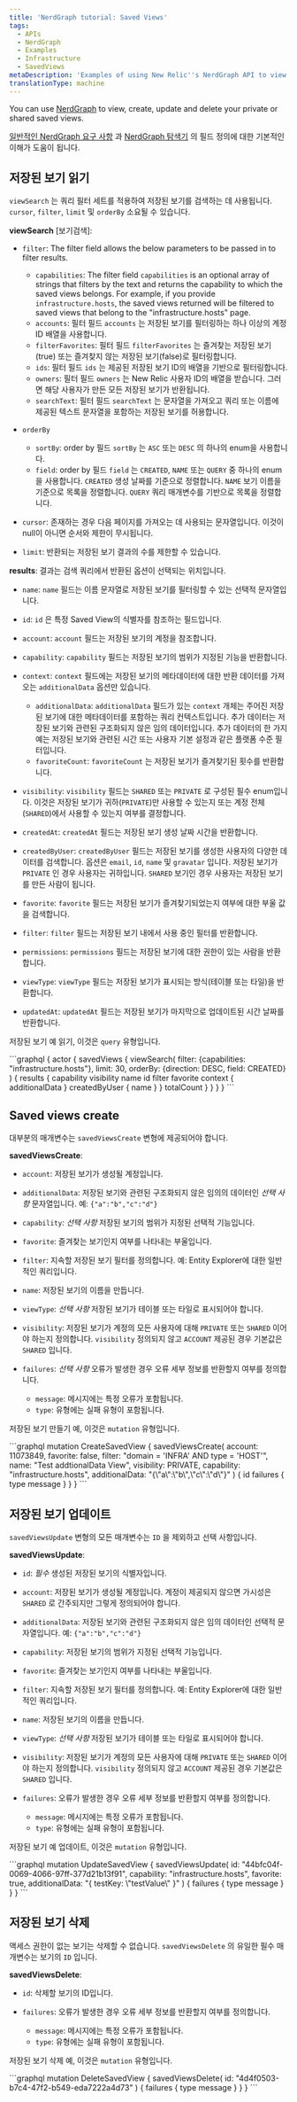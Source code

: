 ```yaml
---
title: 'NerdGraph tutorial: Saved Views'
tags:
  - APIs
  - NerdGraph
  - Examples
  - Infrastructure
  - SavedViews
metaDescription: 'Examples of using New Relic''s NerdGraph API to view, create, and rename saved views.'
translationType: machine
---
```


You can use [NerdGraph](/docs/apis/nerdgraph/get-started/introduction-new-relic-nerdgraph) to view, create, update and delete your private or shared saved views.

[일반적인 NerdGraph 요구 사항](/docs/apis/nerdgraph/get-started/introduction-new-relic-nerdgraph/#authentication) 과 [NerdGraph 탐색기](/docs/apis/nerdgraph/get-started/introduction-new-relic-nerdgraph/#explorer) 의 필드 정의에 대한 기본적인 이해가 도움이 됩니다.

## 저장된 보기 읽기

`viewSearch` 는 쿼리 필터 세트를 적용하여 저장된 보기를 검색하는 데 사용됩니다. `cursor`, `filter`, `limit` 및 `orderBy` 소요될 수 있습니다.

**viewSearch** \[보기검색]:

* `filter`: The filter field allows the below parameters to be passed in to filter results.

  * `capabilities`: The filter field `capabilities` is an optional array of strings that filters by the text and returns the capability to which the saved views belongs. For example, if you provide `infrastructure.hosts`, the saved views returned will be filtered to saved views that belong to the "infrastructure.hosts" page.
  * `accounts`: 필터 필드 `accounts` 는 저장된 보기를 필터링하는 하나 이상의 계정 ID 배열을 사용합니다.
  * `filterFavorites`: 필터 필드 `filterFavorites` 는 즐겨찾는 저장된 보기(true) 또는 즐겨찾지 않는 저장된 보기(false)로 필터링합니다.
  * `ids`: 필터 필드 `ids` 는 제공된 저장된 보기 ID의 배열을 기반으로 필터링합니다.
  * `owners`: 필터 필드 `owners` 는 New Relic 사용자 ID의 배열을 받습니다. 그러면 해당 사용자가 만든 모든 저장된 보기가 반환됩니다.
  * `searchText`: 필터 필드 `searchText` 는 문자열을 가져오고 쿼리 또는 이름에 제공된 텍스트 문자열을 포함하는 저장된 보기를 허용합니다.

* `orderBy`

  * `sortBy`: order by 필드 `sortBy` 는 `ASC` 또는 `DESC` 의 하나의 enum을 사용합니다.
  * `field`: order by 필드 `field` 는 `CREATED`, `NAME` 또는 `QUERY` 중 하나의 enum을 사용합니다. `CREATED` 생성 날짜를 기준으로 정렬합니다. `NAME` 보기 이름을 기준으로 목록을 정렬합니다. `QUERY` 쿼리 매개변수를 기반으로 목록을 정렬합니다.

* `cursor`: 존재하는 경우 다음 페이지를 가져오는 데 사용되는 문자열입니다. 이것이 null이 아니면 순서와 제한이 무시됩니다.

* `limit`: 반환되는 저장된 보기 결과의 수를 제한할 수 있습니다.

**results**: 결과는 검색 쿼리에서 반환된 옵션이 선택되는 위치입니다.

* `name`: `name` 필드는 이름 문자열로 저장된 보기를 필터링할 수 있는 선택적 문자열입니다.

* `id`: `id` 은 특정 Saved View의 식별자를 참조하는 필드입니다.

* `account`: `account` 필드는 저장된 보기의 계정을 참조합니다.

* `capability`: `capability` 필드는 저장된 보기의 범위가 지정된 기능을 반환합니다.

* `context`: `context` 필드에는 저장된 보기의 메타데이터에 대한 반환 데이터를 가져오는 `additionalData` 옵션만 있습니다.

  * `additionalData`: `additionalData` 필드가 있는 `context` 개체는 주어진 저장된 보기에 대한 메타데이터를 포함하는 쿼리 컨텍스트입니다. 추가 데이터는 저장된 보기와 관련된 구조화되지 않은 임의 데이터입니다. 추가 데이터의 한 가지 예는 저장된 보기와 관련된 시간 또는 사용자 기본 설정과 같은 플랫폼 수준 필터입니다.
  * `favoriteCount`: `favoriteCount` 는 저장된 보기가 즐겨찾기된 횟수를 반환합니다.

* `visibility`: `visibility` 필드는 `SHARED` 또는 `PRIVATE` 로 구성된 필수 enum입니다. 이것은 저장된 보기가 귀하(`PRIVATE`)만 사용할 수 있는지 또는 계정 전체(`SHARED`)에서 사용할 수 있는지 여부를 결정합니다.

* `createdAt`: `createdAt` 필드는 저장된 보기 생성 날짜 시간을 반환합니다.

* `createdByUser`: `createdByUser` 필드는 저장된 보기를 생성한 사용자의 다양한 데이터를 검색합니다. 옵션은 `email`, `id`, `name` 및 `gravatar` 입니다. 저장된 보기가 `PRIVATE` 인 경우 사용자는 귀하입니다. `SHARED` 보기인 경우 사용자는 저장된 보기를 만든 사람이 됩니다.

* `favorite`: `favorite` 필드는 저장된 보기가 즐겨찾기되었는지 여부에 대한 부울 값을 검색합니다.

* `filter`: `filter` 필드는 저장된 보기 내에서 사용 중인 필터를 반환합니다.

* `permissions`: `permissions` 필드는 저장된 보기에 대한 권한이 있는 사람을 반환합니다.

* `viewType`: `viewType` 필드는 저장된 보기가 표시되는 방식(테이블 또는 타일)을 반환합니다.

* `updatedAt`: `updatedAt` 필드는 저장된 보기가 마지막으로 업데이트된 시간 날짜를 반환합니다.

저장된 보기 예 읽기, 이것은 `query` 유형입니다.

<Collapser title="저장된 보기 읽기 쿼리">
  ```graphql
  {
    actor {
      savedViews {
        viewSearch(
          filter: {capabilities: "infrastructure.hosts"}, 
          limit: 30, 
          orderBy: {direction: DESC, field: CREATED}
        ) {
          results {
            capability
            visibility
            name
            id
            filter
            favorite
            context {
              additionalData
            }
            createdByUser {
              name
            }
          }
          totalCount
        }
      }
    }
  }
  ```
</Collapser>

## Saved views create

대부분의 매개변수는 `savedViewsCreate` 변형에 제공되어야 합니다.

**savedViewsCreate**:

* `account`: 저장된 보기가 생성될 계정입니다.

* `additionalData`: 저장된 보기와 관련된 구조화되지 않은 임의의 데이터인 _선택 사항_ 문자열입니다. 예: `{"a":"b","c":"d"}`

* `capability`: _선택 사항_ 저장된 보기의 범위가 지정된 선택적 기능입니다.

* `favorite`: 즐겨찾는 보기인지 여부를 나타내는 부울입니다.

* `filter`: 지속할 저장된 보기 필터를 정의합니다. 예: Entity Explorer에 대한 일반적인 쿼리입니다.

* `name`: 저장된 보기의 이름을 만듭니다.

* `viewType`: _선택 사항_ 저장된 보기가 테이블 또는 타일로 표시되어야 합니다.

* `visibility`: 저장된 보기가 계정의 모든 사용자에 대해 `PRIVATE` 또는 `SHARED` 이어야 하는지 정의합니다. `visibility` 정의되지 않고 `ACCOUNT` 제공된 경우 기본값은 `SHARED` 입니다.

* `failures`: _선택 사항_ 오류가 발생한 경우 오류 세부 정보를 반환할지 여부를 정의합니다.

  * `message`: 메시지에는 특정 오류가 포함됩니다.
  * `type`: 유형에는 실패 유형이 포함됩니다.

저장된 보기 만들기 예, 이것은 `mutation` 유형입니다.

<Collapser title="저장된 보기가 변형을 만듭니다.">
  ```graphql
  mutation CreateSavedView {
    savedViewsCreate(
      account: 11073849,
      favorite: false,
      filter: "domain = 'INFRA' AND type = 'HOST'",
      name: "Test addtionalData View",
      visibility: PRIVATE,
      capability: "infrastructure.hosts",
      additionalData: "{\"a\":\"b\",\"c\":\"d\"}"
      ) {
        id
        failures {
          type
          message
        }
      }
  }
  ```
</Collapser>

## 저장된 보기 업데이트

`savedViewsUpdate` 변형의 모든 매개변수는 `ID` 을 제외하고 선택 사항입니다.

**savedViewsUpdate**:

* `id`: _필수_ 생성된 저장된 보기의 식별자입니다.

* `account`: 저장된 보기가 생성될 계정입니다. 계정이 제공되지 않으면 가시성은 `SHARED` 로 간주되지만 그렇게 정의되어야 합니다.

* `additionalData`: 저장된 보기와 관련된 구조화되지 않은 임의 데이터인 선택적 문자열입니다. 예: `{"a":"b","c":"d"}`

* `capability`: 저장된 보기의 범위가 지정된 선택적 기능입니다.

* `favorite`: 즐겨찾는 보기인지 여부를 나타내는 부울입니다.

* `filter`: 지속할 저장된 보기 필터를 정의합니다. 예: Entity Explorer에 대한 일반적인 쿼리입니다.

* `name`: 저장된 보기의 이름을 만듭니다.

* `viewType`: _선택 사항_ 저장된 보기가 테이블 또는 타일로 표시되어야 합니다.

* `visibility`: 저장된 보기가 계정의 모든 사용자에 대해 `PRIVATE` 또는 `SHARED` 이어야 하는지 정의합니다. `visibility` 정의되지 않고 `ACCOUNT` 제공된 경우 기본값은 `SHARED` 입니다.

* `failures`: 오류가 발생한 경우 오류 세부 정보를 반환할지 여부를 정의합니다.

  * `message`: 메시지에는 특정 오류가 포함됩니다.
  * `type`: 유형에는 실패 유형이 포함됩니다.

저장된 보기 예 업데이트, 이것은 `mutation` 유형입니다.

<Collapser title="저장된 보기 업데이트 변형">
  ```graphql
  mutation UpdateSavedView {
    savedViewsUpdate(
      id: "44bfc04f-0069-4066-97ff-377d21b13f91",
      capability: "infrastructure.hosts",
      favorite: true,
      additionalData: "{ testKey: \"testValue\" }"
      ) {
        failures {
          type
          message
        }
      }
  }
  ```
</Collapser>

## 저장된 보기 삭제

액세스 권한이 없는 보기는 삭제할 수 없습니다. `savedViewsDelete` 의 유일한 필수 매개변수는 보기의 `ID` 입니다.

**savedViewsDelete**:

* `id`: 삭제할 보기의 ID입니다.

* `failures`: 오류가 발생한 경우 오류 세부 정보를 반환할지 여부를 정의합니다.

  * `message`: 메시지에는 특정 오류가 포함됩니다.
  * `type`: 유형에는 실패 유형이 포함됩니다.

저장된 보기 삭제 예, 이것은 `mutation` 유형입니다.

<Collapser title="저장된 보기 삭제 변형">
  ```graphql
  mutation DeleteSavedView {
    savedViewsDelete(
      id: "4d4f0503-b7c4-47f2-b549-eda7222a4d73"
      ) {
        failures {
          type
          message
        }
      }
  }
  ```
</Collapser>